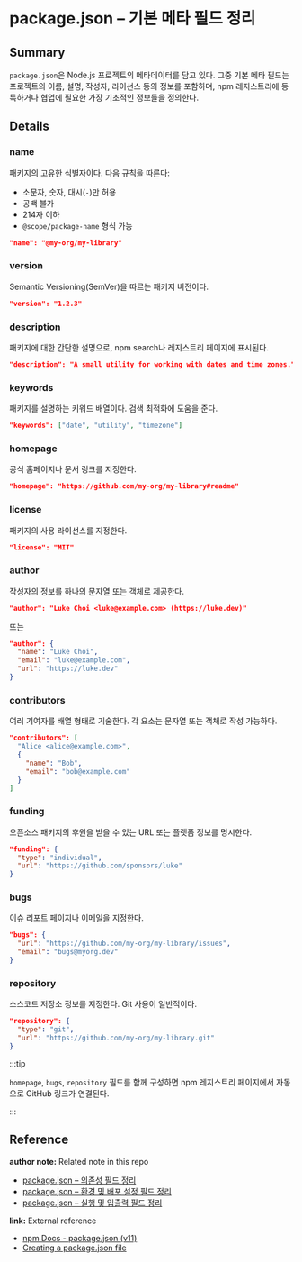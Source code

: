 # package.json – 기본 메타 필드 정리

<!--
이 노트는 package.json의 기본 메타 필드들을 정리한 것이다.
이 필드들은 프로젝트의 정체성과 공개 정보(metadata)를 표현하며, 대부분 `npm init`으로 생성되는 항목들이다.
 -->

## Summary

`package.json`은 Node.js 프로젝트의 메타데이터를 담고 있다. 그중 기본 메타 필드는 프로젝트의 이름, 설명, 작성자, 라이선스 등의 정보를 포함하며, npm 레지스트리에 등록하거나 협업에 필요한 가장 기초적인 정보들을 정의한다.

## Details

### name

패키지의 고유한 식별자이다. 다음 규칙을 따른다:

- 소문자, 숫자, 대시(`-`)만 허용
- 공백 불가
- 214자 이하
- `@scope/package-name` 형식 가능

```json
"name": "@my-org/my-library"
```

### version

Semantic Versioning(SemVer)을 따르는 패키지 버전이다.

```json
"version": "1.2.3"
```

### description

패키지에 대한 간단한 설명으로, npm search나 레지스트리 페이지에 표시된다.

```json
"description": "A small utility for working with dates and time zones."
```

### keywords

패키지를 설명하는 키워드 배열이다. 검색 최적화에 도움을 준다.

```json
"keywords": ["date", "utility", "timezone"]
```

### homepage

공식 홈페이지나 문서 링크를 지정한다.

```json
"homepage": "https://github.com/my-org/my-library#readme"
```

### license

패키지의 사용 라이선스를 지정한다.

```json
"license": "MIT"
```

### author

작성자의 정보를 하나의 문자열 또는 객체로 제공한다.

```json
"author": "Luke Choi <luke@example.com> (https://luke.dev)"
```

또는

```json
"author": {
  "name": "Luke Choi",
  "email": "luke@example.com",
  "url": "https://luke.dev"
}
```

### contributors

여러 기여자를 배열 형태로 기술한다. 각 요소는 문자열 또는 객체로 작성 가능하다.

```json
"contributors": [
  "Alice <alice@example.com>",
  {
    "name": "Bob",
    "email": "bob@example.com"
  }
]
```

### funding

오픈소스 패키지의 후원을 받을 수 있는 URL 또는 플랫폼 정보를 명시한다.

```json
"funding": {
  "type": "individual",
  "url": "https://github.com/sponsors/luke"
}
```

### bugs

이슈 리포트 페이지나 이메일을 지정한다.

```json
"bugs": {
  "url": "https://github.com/my-org/my-library/issues",
  "email": "bugs@myorg.dev"
}
```

### repository

소스코드 저장소 정보를 지정한다. Git 사용이 일반적이다.

```json
"repository": {
  "type": "git",
  "url": "https://github.com/my-org/my-library.git"
}
```

:::tip 

`homepage`, `bugs`, `repository` 필드를 함께 구성하면 npm 레지스트리 페이지에서 자동으로 GitHub 링크가 연결된다. 

:::

## Reference

**author note:** Related note in this repo

- [package.json – 의존성 필드 정리](./dependencies_flieds.mdxx)
- [package.json – 환경 및 배포 설정 필드 정리](./env_publish_fields.mdx)
- [package.json – 실행 및 입출력 필드 정리](./runtime_io_fields.mdxx)

**link:** External reference

- [npm Docs - package.json (v11)](https://docs.npmjs.com/cli/v11/configuring-npm/package-json)
- [Creating a package.json file](https://docs.npmjs.com/creating-a-package-json-file)
